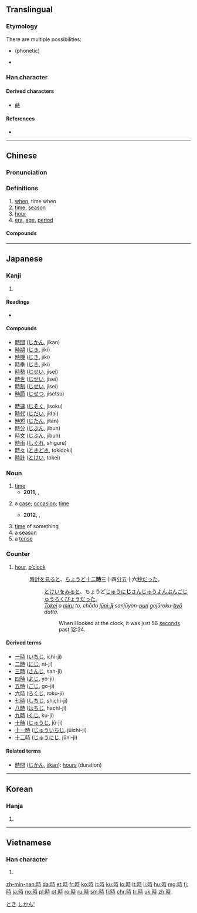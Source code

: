 {{also|时}}
==Translingual==
{{stroke order|type=animate}}

===Etymology===
There are multiple possibilities:
* {{Han compound|ls=psc|日|t1=time|寺}} (phonetic)
* {{Han compound|ls=ic|日|t1=time|寺|t2=temple}}

===Han character===
{{Han char|rn=72|rad=日|as=06|sn=10|four=64041|canj=AGDI|ids=⿰日寺}}

====Derived characters====
* [[蒔]]

====References====
* {{Han ref|kx=0494.220|dkj=13890|dj=0859.150|hdz=21505.050|uh=6642|ud=26178|bh=AEC9|bd=44745}}

----

==Chinese==
{{zh-forms|s=时}}

===Pronunciation===
{{zh-pron
|m=shí
|ma=y
|c=si4
|h=pfs=sṳ̀
|mn=sî
|w=3zr
|mc=y
|oc=y
|cat=n,adv
}}

===Definitions===
{{zh-hanzi}}

# [[when]], time when
# [[time]], [[season]]
# [[hour]]
# [[era]], [[age]], [[period]]

====Compounds====
{{der5
|{{zh-l|時弊}}
|{{zh-l|時不常兒}}
|{{zh-l|時不時}}
|{{zh-l|時不我待}}
|{{zh-l|時不我與}}
|{{zh-l|時差}}
|{{zh-l|時常}}
|{{zh-l|時辰}}
|{{zh-l|時代}}
|{{zh-l|時點}}
|{{zh-l|時段}}
|{{zh-l|時而}}
|{{zh-l|時分}}
|{{zh-l|時乖命蹇}}
|{{zh-l|時光}}
|{{zh-l|時過境遷}}
|{{zh-l|時候}}
|{{zh-l|時或}}
|{{zh-l|時機}}
|{{zh-l|時價}}
|{{zh-l|時間}}
|{{zh-l|時間詞}}
|{{zh-l|時間性}}
|{{zh-l|時節}}
|{{zh-l|時局}}
|{{zh-l|時刻}}
|{{zh-l|時空}}
|{{zh-l|時款}}
|{{zh-l|時來運轉}}
|{{zh-l|時令}}
|{{zh-l|時論}}
|{{zh-l|時髦}}
|{{zh-l|時評}}
|{{zh-l|時期}}
|{{zh-l|時區}}
|{{zh-l|時日}}
|{{zh-l|時尚}}
|{{zh-l|時時}}
|{{zh-l|時世}}
|{{zh-l|時事}}
|{{zh-l|時勢}}
|{{zh-l|時俗}}
|{{zh-l|時速}}
|{{zh-l|時態助詞}}
|{{zh-l|時務}}
|{{zh-l|時下}}
|{{zh-l|時鮮}}
|{{zh-l|時限}}
|{{zh-l|時效}}
|{{zh-l|時效處理}}
|{{zh-l|時新}}
|{{zh-l|時興}}
|{{zh-l|時序}}
|{{zh-l|時樣}}
|{{zh-l|時宜}}
|{{zh-l|時移勢遷}}
|{{zh-l|時移俗易}}
|{{zh-l|時隱時現}}
|{{zh-l|時有所聞}}
|{{zh-l|時雨}}
|{{zh-l|時運}}
|{{zh-l|時針}}
|{{zh-l|時政}}
|{{zh-l|時值}}
|{{zh-l|時鍾}}
|{{zh-l|時鍾座}}
|{{zh-l|時裝}}
|{{zh-l|時裝表演}}
}}

{{zh-cat|Advanced}}

----

==Japanese==

===Kanji===
{{ja-kanji|grade=2|rs=日06}}

# {{defn|lang=ja|sort=日06}}

====Readings====
* {{ja-readings
|goon=[[じ]] (ji)
|kanon=[[し]] (shi) {{qualifier|non-[[w:Jōyō kanji|Jōyō]] reading}}
|kun=[[とき]] (toki), [[これ]] (kore)}}

====Compounds====
{{der-top}}
{{top2}}
* [[時間]] ([[じかん]], jikan)
* [[時期]] ([[じき]], jiki)
* [[時機]] ([[じき]], jiki)
* [[時季]] ([[じき]], jiki)
* [[時勢]] ([[じせい]], jisei)
* [[時世]] ([[じせい]], jisei)
* [[時制]] ([[じせい]], jisei)
* [[時節]] ([[じせつ]], jisetsu)
{{mid2}}
* [[時速]] ([[じそく]], jisoku)
* [[時代]] ([[じだい]], jidai)
* [[時短]] ([[じたん]], jitan)
* [[時分]] ([[じぶん]], jibun)
* [[時文]] ([[じぶん]], jibun)
* [[時雨]] ([[しぐれ]], shigure)
* [[時々]] ([[ときどき]], tokidoki)
* [[時計]] ([[とけい]], tokei)
{{bottom}}
{{der-bottom}}

{{ja-kanjitab|とき|yomi=k}}

===Noun===
{{ja-noun|とき}}

# [[time]]
#* '''2011''', {{lang|ja|オワタP}}, [http://www5.atwiki.jp/hmiku/pages/14105.html {{lang|ja|アンデルツェ}}]
#*: {{ja-usex|時は戻せない|^とき は もどせない|Time is irreversible}}
# a [[case]]; [[occasion]]; [[time]]
#: {{ja-usex|現実逃避の'''時'''はWiktionaryを編集します。|^げんじつ とうひ の '''とき''' は Wiktionary を へんしゅう します。|I edit Wiktionary '''when''' avoiding reality.}}
#: {{ja-usex|困った時は私に相談してください。|^こまった とき は わたし に そうだん して ください。|Please consult with me '''when''' troubled.}}
#* '''2012''', {{l|ja|w:ja:家の裏でマンボウが死んでるP|タカハシヨウ}}, [http://www5.atwiki.jp/hmiku/pages/23740.html {{lang|ja|その魔王はまるで恋する乙女のように}}]
#*: {{ja-usex|こんな時は花占いだ！|^こんな とき は はなうらない だ！|{{t-needed|ja}}}}
# [[time]] of something
# a [[season]]
# a [[tense]]

===Counter===
{{ja-pos|じ|counter}}

# [[hour]], [[o'clock|o’clock]]
#: [[時計]]を[[見る]]と、[[ちょうど]][[十二時|十二'''時''']]三十四[[分]]五十六[[秒]]だった。
#:: [[とけい]]を[[みる]]と、ちょうど[[じゅうにじ|じゅうに'''じ''']]さんじゅうよん[[ぷん]]ごじゅうろく[[びょう]]だった。
#:: ''[[tokei|Tokei]] o [[miru]] to, chōdo [[jūni-ji|jūni-'''ji''']] sanjūyon-[[pun#Japanese|pun]] gojūroku-[[byō]] datta.''
#::: When I looked at the clock, it was just 56 [[seconds]] past [[twelve o'clock|12]]:34.

====Derived terms====
{{der-top}}
* [[一時]] ([[いちじ]], ichi-ji)
* [[二時]] ([[にじ]], ni-ji)
* [[三時]] ([[さんじ]], san-ji)
* [[四時]] ([[よじ]], yo-ji)
* [[五時]] ([[ごじ]], go-ji)
* [[六時]] ([[ろくじ]], roku-ji)
* [[七時]] ([[しちじ]], shichi-ji)
* [[八時]] ([[はちじ]], hachi-ji)
* [[九時]] ([[くじ]], ku-ji)
* [[十時]] ([[じゅうじ]], jū-ji)
* [[十一時]] ([[じゅういちじ]], jūichi-ji)
* [[十二時]] ([[じゅうにじ]], jūni-ji)
{{der-bottom}}

====Related terms====
* [[時間]] ([[じかん]], [[jikan]]): [[hours]] (duration)

[[Category:1000 Japanese basic words|とき]]
[[Category:ja:Time|しかん']]

----

==Korean==

===Hanja===
{{ko-hanja|hangeul=시|eumhun=|mr=si|y=si}}

# {{defn|lang=ko|sort=日06}}

----

==Vietnamese==

===Han character===
{{vi-hantu|thì, thời|rs=日06}}

# {{defn|lang=vi|sort=日06}}

[[zh-min-nan:時]]
[[da:時]]
[[et:時]]
[[fr:時]]
[[ko:時]]
[[it:時]]
[[ku:時]]
[[lo:時]]
[[lt:時]]
[[li:時]]
[[hu:時]]
[[mg:時]]
[[fj:時]]
[[ja:時]]
[[no:時]]
[[pl:時]]
[[pt:時]]
[[ro:時]]
[[ru:時]]
[[sm:時]]
[[fi:時]]
[[chr:時]]
[[tr:時]]
[[uk:時]]
[[zh:時]]